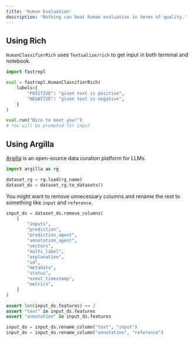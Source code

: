```yaml
---
title: 'Human Evaluation'
description: 'Nothing can beat human evaluation in terms of quality.'
---
```


## Using Rich

`HumanClassifierRich` uses `Textualize/rich` to get input in both terminal and notebook.

```python
import fastrepl

eval = fastrepl.HumanClassifierRich(
    labels={
        "POSITIVE": "given text is positive",
        "NEGATIVE": "given text is negative",
    }
)

eval.run("Nice to meet you!")
# You will be prompted for input
```

## Using Argilla

[Argilla](https://docs.argilla.io/en/latest) is an open-source data curation platform for LLMs.

```python
import argilla as rg

dataset_rg = rg.load(rg_name)
dataset_ds = dataset_rg.to_datasets()
```

You might want to remove unnecessary columns and rename the rest to something like `input` and `reference`.

```python
input_ds = dataset_ds.remove_columns(
    [
        "inputs",
        "prediction",
        "prediction_agent",
        "annotation_agent",
        "vectors",
        "multi_label",
        "explanation",
        "id",
        "metadata",
        "status",
        "event_timestamp",
        "metrics",
    ]
)

assert len(input_ds.features) == 2
assert "text" in input_ds.features
assert "annotation" in input_ds.features

input_ds = input_ds.rename_column("text", "input")
input_ds = input_ds.rename_column("annotation", "reference")
```